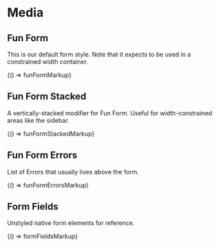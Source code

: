 
<Meta title="Legacy/Components/Forms" />

# Media

## Fun Form

This is our default form style. Note that it expects to be used in a constrained width container.

<Canvas>
  <Story name="Fun Form">{() => funFormMarkup}</Story>
</Canvas>

## Fun Form Stacked

A vertically-stacked modifier for Fun Form. Useful for width-constrained areas like the sidebar.

<Canvas>
  <Story name="Fun Form Stacked">{() => funFormStackedMarkup}</Story>
</Canvas>

## Fun Form Errors

List of Errors that usually lives above the form.

<Canvas>
  <Story name="Fun Form Errors">{() => funFormErrorsMarkup}</Story>
</Canvas>

## Form Fields

Unstyled native form elements for reference.

<Canvas>
  <Story name="Form Fields">{() => formFieldsMarkup}</Story>
</Canvas>
